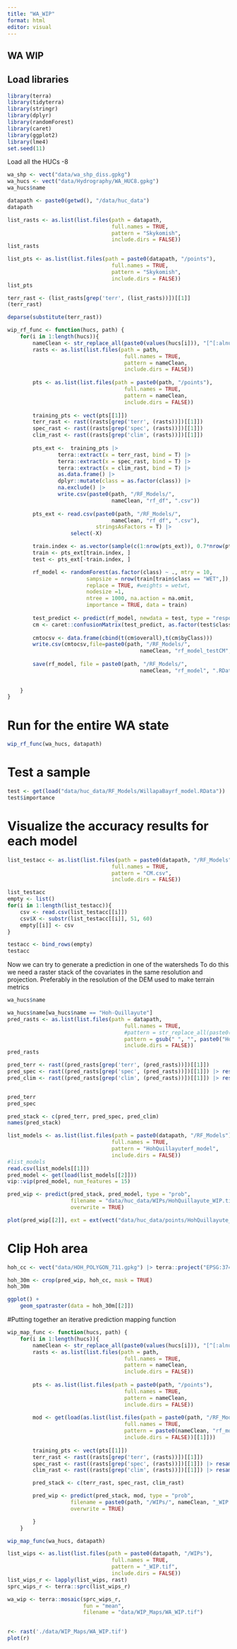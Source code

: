 ```yaml
---
title: "WA_WIP"
format: html
editor: visual
---
```


## WA WIP

## Load libraries

```r
library(terra)
library(tidyterra)
library(stringr)
library(dplyr)
library(randomForest)
library(caret)
library(ggplot2)
library(lme4)
set.seed(11)
```

Load all the HUCs -8

```r
wa_shp <- vect("data/wa_shp_diss.gpkg")
wa_hucs <- vect("data/Hydrography/WA_HUC8.gpkg")
wa_hucs$name
```

```r
datapath <- paste0(getwd(), "/data/huc_data")
datapath
```

```r
list_rasts <- as.list(list.files(path = datapath, 
                                 full.names = TRUE, 
                                 pattern = "Skykomish",
                                 include.dirs = FALSE))
list_rasts

list_pts <- as.list(list.files(path = paste0(datapath, "/points"), 
                                 full.names = TRUE, 
                                 pattern = "Skykomish",
                                 include.dirs = FALSE))
list_pts
```



```r
terr_rast <- (list_rasts[grep('terr', (list_rasts))])[[1]]
(terr_rast)

deparse(substitute(terr_rast))
```


```r
wip_rf_func <- function(hucs, path) {
    for(i in 1:length(hucs)){
        nameClean <- str_replace_all(paste0(values(hucs[i])), "[^[:alnum:]]", "")
        rasts <- as.list(list.files(path = path, 
                                     full.names = TRUE, 
                                     pattern = nameClean,
                                     include.dirs = FALSE))
    
        pts <- as.list(list.files(path = paste0(path, "/points"), 
                                     full.names = TRUE, 
                                     pattern = nameClean,
                                     include.dirs = FALSE))
      
        training_pts <- vect(pts[[1]])
        terr_rast <- rast((rasts[grep('terr', (rasts))])[[1]])
        spec_rast <- rast((rasts[grep('spec', (rasts))])[[1]])
        clim_rast <- rast((rasts[grep('clim', (rasts))])[[1]])
        
        pts_ext <-  training_pts |>
                terra::extract(x = terr_rast, bind = T) |> 
                terra::extract(x = spec_rast, bind = T) |> 
                terra::extract(x = clim_rast, bind = T) |> 
                as.data.frame() |> 
                dplyr::mutate(class = as.factor(class)) |>
                na.exclude() |>
                write.csv(paste0(path, "/RF_Models/", 
                                 nameClean, "rf_df", ".csv"))
        
        pts_ext <- read.csv(paste0(path, "/RF_Models/", 
                                 nameClean, "rf_df", ".csv"),
                            stringsAsFactors = T) |>
                    select(-X)

        train.index <- as.vector(sample(c(1:nrow(pts_ext)), 0.7*nrow(pts_ext), replace=F))
        train <- pts_ext[train.index, ]
        test <- pts_ext[-train.index, ]

        rf_model <- randomForest(as.factor(class) ~ ., mtry = 10, 
                         sampsize = nrow(train[train$class == "WET",]),
                         replace = TRUE, #weights = wetwt, 
                         nodesize =1,
                         ntree = 1000, na.action = na.omit,
                         importance = TRUE, data = train)
        
        test_predict <- predict(rf_model, newdata = test, type = "response") 
        cm <- caret::confusionMatrix(test_predict, as.factor(test$class))
        
        cmtocsv <- data.frame(cbind(t(cm$overall),t(cm$byClass)))
        write.csv(cmtocsv,file=paste0(path, "/RF_Models/",
                                          nameClean, "rf_model_testCM", ".csv"))
        
        save(rf_model, file = paste0(path, "/RF_Models/",
                                          nameClean, "rf_model", ".RData"))
        
        
    }
}
```

# Run for the entire WA state
```r
wip_rf_func(wa_hucs, datapath)
```

# Test a sample
```r
test <- get(load("data/huc_data/RF_Models/WillapaBayrf_model.RData"))
test$importance
```



# Visualize the accuracy results for each model
```r
list_testacc <- as.list(list.files(path = paste0(datapath, "/RF_Models"), 
                                 full.names = TRUE, 
                                 pattern = "CM.csv",
                                 include.dirs = FALSE))

list_testacc
empty <- list()
for(i in 1:length(list_testacc)){
    csv <- read.csv(list_testacc[[i]])
    csv$X <- substr(list_testacc[[i]], 51, 60)
    empty[[i]] <- csv
}

testacc <- bind_rows(empty)
testacc
```


Now we can try to generate a prediction in one of the watersheds
To do this we need a raster stack of the covariates in the same resolution and projection. Preferably in the resolution of the DEM used to make terrain metrics

```r
wa_hucs$name
```


```r
wa_hucs$name[wa_hucs$name == "Hoh-Quillayute"]
pred_rasts <- as.list(list.files(path = datapath, 
                                     full.names = TRUE, 
                                     #pattern = str_replace_all(paste0(values("Hoh")), "[^[:alnum:]]", ""),
                                     pattern = gsub(" ", "", paste0("Hoh")),
                                     include.dirs = FALSE))
pred_rasts
```


```r
pred_terr <- rast((pred_rasts[grep('terr', (pred_rasts))])[[1]])
pred_spec <- rast((pred_rasts[grep('spec', (pred_rasts))])[[1]]) |> resample(pred_terr)
pred_clim <- rast((pred_rasts[grep('clim', (pred_rasts))])[[1]]) |> resample(pred_terr)


pred_terr
pred_spec
```


```r
pred_stack <- c(pred_terr, pred_spec, pred_clim)
names(pred_stack)
```


```r
list_models <- as.list(list.files(path = paste0(datapath, "/RF_Models"), 
                                 full.names = TRUE, 
                                 pattern = "HohQuillayuterf_model",
                                 include.dirs = FALSE))
#list_models
read.csv(list_models[[1]])
pred_model <- get(load(list_models[[2]]))
vip::vip(pred_model, num_features = 15)

```

```r
pred_wip <- predict(pred_stack, pred_model, type = "prob", 
                    filename = "data/huc_data/WIPs/HohQuillayute_WIP.tif", 
                    overwrite = TRUE)
```     

```r
plot(pred_wip[[2]], ext = ext(vect("data/huc_data/points/HohQuillayute_pts.gpkg")))
```  

# Clip Hoh area

```r
hoh_cc <- vect("data/HOH_POLYGON_711.gpkg") |> terra::project("EPSG:3740")

hoh_30m <- crop(pred_wip, hoh_cc, mask = TRUE)
hoh_30m

ggplot() + 
    geom_spatraster(data = hoh_30m[[2]])
```  
#Putting together an iterative prediction mapping function

```r
wip_map_func <- function(hucs, path) {
    for(i in 1:length(hucs)){
        nameClean <- str_replace_all(paste0(values(hucs[i])), "[^[:alnum:]]", "")
        rasts <- as.list(list.files(path = path, 
                                     full.names = TRUE, 
                                     pattern = nameClean,
                                     include.dirs = FALSE))
    
        pts <- as.list(list.files(path = paste0(path, "/points"), 
                                     full.names = TRUE, 
                                     pattern = nameClean,
                                     include.dirs = FALSE))
        
        mod <- get(load(as.list(list.files(path = paste0(path, "/RF_Models"), 
                                     full.names = TRUE, 
                                     pattern = paste0(nameClean, "rf_model.RData"),
                                     include.dirs = FALSE))[[1]]))
      
        training_pts <- vect(pts[[1]])
        terr_rast <- rast((rasts[grep('terr', (rasts))])[[1]])
        spec_rast <- rast((rasts[grep('spec', (rasts))])[[1]]) |> resample(terr_rast)
        clim_rast <- rast((rasts[grep('clim', (rasts))])[[1]]) |> resample(terr_rast)

        pred_stack <- c(terr_rast, spec_rast, clim_rast)

        pred_wip <- predict(pred_stack, mod, type = "prob", 
                    filename = paste0(path, "/WIPs/", nameClean, "_WIP.tif"), 
                    overwrite = TRUE)

        }
    }
```         

```r
wip_map_func(wa_hucs, datapath)
```         

```r
list_wips <- as.list(list.files(path = paste0(datapath, "/WIPs"), 
                                 full.names = TRUE, 
                                 pattern = "_WIP.tif",
                                 include.dirs = FALSE))
list_wips_r <- lapply(list_wips, rast)
sprc_wips_r <- terra::sprc(list_wips_r)
```  

```r
wa_wip <- terra::mosaic(sprc_wips_r, 
                        fun = "mean", 
                        filename = "data/WIP_Maps/WA_WIP.tif")
                        
```       

```r
r<- rast('./data/WIP_Maps/WA_WIP.tif')
plot(r)
```  